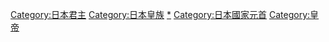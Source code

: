 {{Catnav|頁面分類|各種主題的頁面分類|按國家分類|各國人物|日本人}}
{{Catnav|頁面分類|人类社会|人物|各國人物|日本人}}
{{Catnav|頁面分類|人物|各國人物|日本人|日本皇室}}
{{Catnav|頁面分類|人物|各國人物|日本人|日本氏族}}
{{Catnav|頁面分類|人物|各國人物|日本人}}
{{Catnav|頁面分類|系譜學|姓氏|日本氏族}}
{{Catnav|頁面分類|家世與傳承|家族|日本氏族}}

{{Project|日本天皇|Project.svg|32}}
{{Catmore}}
{{Commons category|Emperors of Japan}}

[[Category:日本君主|Category:日本君主]]
[[Category:日本皇族|Category:日本皇族]]
[[Category:日本國家象徵|*]]
[[Category:日本國家元首|Category:日本國家元首]]
[[Category:皇帝|Category:皇帝]]